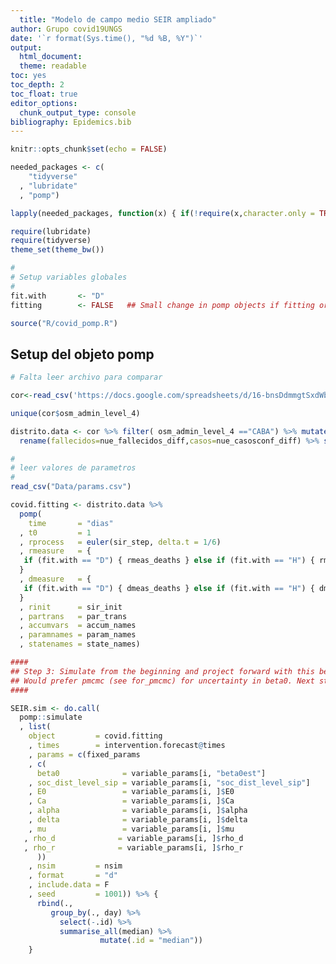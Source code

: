 ```yaml
---
  title: "Modelo de campo medio SEIR ampliado"
author: Grupo covid19UNGS
date: '`r format(Sys.time(), "%d %B, %Y")`'
output: 
  html_document:
  theme: readable
toc: yes
toc_depth: 2
toc_float: true
editor_options: 
  chunk_output_type: console
bibliography: Epidemics.bib
---
```

  
```r
knitr::opts_chunk$set(echo = FALSE)

needed_packages <- c(
    "tidyverse"
  , "lubridate"
  , "pomp")

lapply(needed_packages, function(x) { if(!require(x,character.only = TRUE)) install.packages(x)} )

require(lubridate)
require(tidyverse)
theme_set(theme_bw())

#
# Setup variables globales
#
fit.with       <- "D"
fitting        <- FALSE   ## Small change in pomp objects if fitting or simulating

source("R/covid_pomp.R")

```


## Setup del objeto pomp

```r

# Falta leer archivo para comparar

cor<-read_csv('https://docs.google.com/spreadsheets/d/16-bnsDdmmgtSxdWbVMboIHo5FRuz76DBxsz_BbsEVWA/export?format=csv&id=16-bnsDdmmgtSxdWbVMboIHo5FRuz76DBxsz_BbsEVWA&gid=0')

unique(cor$osm_admin_level_4)

distrito.data <- cor %>% filter( osm_admin_level_4 =="CABA") %>% mutate(fecha=dmy(fecha), dias =as.numeric( fecha - min(fecha))) %>% 
  rename(fallecidos=nue_fallecidos_diff,casos=nue_casosconf_diff) %>% select(fecha,dias,casos,fallecidos,transmision_tipo)

#
# leer valores de parametros
#
read_csv("Data/params.csv")

covid.fitting <- distrito.data %>%
  pomp(
    time       = "dias"
  , t0         = 1
  , rprocess   = euler(sir_step, delta.t = 1/6)
  , rmeasure   = { 
   if (fit.with == "D") { rmeas_deaths } else if (fit.with == "H") { rmeas_hosp }
  }
  , dmeasure   = {
   if (fit.with == "D") { dmeas_deaths } else if (fit.with == "H") { dmeas_hosp }
  }
  , rinit      = sir_init
  , partrans   = par_trans
  , accumvars  = accum_names
  , paramnames = param_names
  , statenames = state_names) 

####
## Step 3: Simulate from the beginning and project forward with this beta0
## Would prefer pmcmc (see for_pmcmc) for uncertainty in beta0. Next step...
####

SEIR.sim <- do.call(
  pomp::simulate
  , list(
    object         = covid.fitting
    , times        = intervention.forecast@times
    , params = c(fixed_params
    , c(
      beta0              = variable_params[i, "beta0est"]
    , soc_dist_level_sip = variable_params[i, "soc_dist_level_sip"]
    , E0                 = variable_params[i, ]$E0
    , Ca                 = variable_params[i, ]$Ca
    , alpha              = variable_params[i, ]$alpha
    , delta              = variable_params[i, ]$delta
    , mu                 = variable_params[i, ]$mu
   , rho_d              = variable_params[i, ]$rho_d
   , rho_r              = variable_params[i, ]$rho_r
      ))
    , nsim         = nsim
    , format       = "d"
    , include.data = F
    , seed         = 1001)) %>% {
      rbind(.,
         group_by(., day) %>%
           select(-.id) %>%
           summarise_all(median) %>%
                    mutate(.id = "median"))
    } 





```